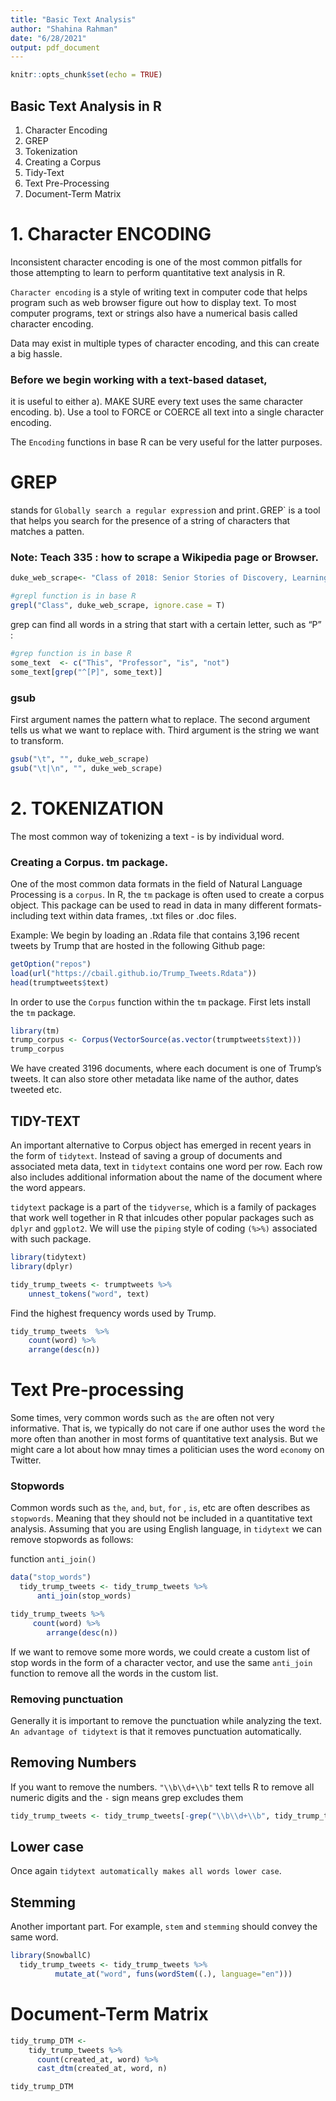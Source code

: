 ```yaml
---
title: "Basic Text Analysis"
author: "Shahina Rahman"
date: "6/28/2021"
output: pdf_document
---
```


```r
knitr::opts_chunk$set(echo = TRUE)
```

## Basic Text Analysis in R 
1. Character Encoding 
2. GREP 
3. Tokenization 
4. Creating a Corpus 
5. Tidy-Text 
6. Text Pre-Processing 
5. Document-Term Matrix 


# 1. Character ENCODING

Inconsistent character encoding is one of the most common pitfalls for those attempting to learn to perform quantitative text analysis in R. 

`Character encoding` is a style of writing text in computer code that helps program such as web browser figure out how to display text. To most computer programs, text or strings also have a numerical basis called character encoding.

Data may exist in multiple types of character encoding, and this can create a big hassle. 

### Before we begin working with a text-based dataset, 
it is useful to either 
a). MAKE SURE every text uses the same character encoding. 
b). Use a tool to FORCE or COERCE all text into a single character encoding.  

The `Encoding` functions in base R can be very useful for the latter purposes. 


# GREP 

stands for `Globally search a regular expressio`n and print`. `GREP` is a tool that helps you search for the presence of a string of characters that matches a patten. 

### Note: Teach 335 : how to scrape a Wikipedia page or Browser. 

```r
duke_web_scrape<- "Class of 2018: Senior Stories of Discovery, Learning and Serving\n\n\t\t\t\t\t\t\t" 
```



```r
#grepl function is in base R 
grepl("Class", duke_web_scrape, ignore.case = T)
```
grep can find all words in a string that start with a certain letter, such as "P" :

```r
#grep function is in base R
some_text  <- c("This", "Professor", "is", "not")
some_text[grep("^[P]", some_text)]
```

### gsub 
First argument names the pattern what to replace. 
The second argument tells us what we want to replace with. 
Third argument is the string we want to transform. 

```r
gsub("\t", "", duke_web_scrape)
gsub("\t|\n", "", duke_web_scrape)
```


# 2. TOKENIZATION 

The most common way of tokenizing a text - is by individual word. 

### Creating a Corpus. tm package.

One of the most common data formats in the field of Natural Language Processing is a `corpus`. In R, the `tm` package is often used to create a corpus object. This package can be used to read in data in many different formats-including text within data frames, .txt files or .doc files. 

Example: We begin by loading an .Rdata file that contains 3,196 recent tweets by Trump that are hosted in the following Github page: 

```r
getOption("repos")
load(url("https://cbail.github.io/Trump_Tweets.Rdata"))
head(trumptweets$text)
```

In order to use the `Corpus` function within the `tm` package. First lets install the `tm` package. 


```r
library(tm)
trump_corpus <- Corpus(VectorSource(as.vector(trumptweets$text)))
trump_corpus
```

We have created 3196 documents, where each document is one of Trump's tweets. It can also store other metadata like name of the author, dates tweeted etc. 



## TIDY-TEXT
An important alternative to Corpus object has emerged in recent years in the form of `tidytext`. Instead of saving a group of documents and associated meta data, text in `tidytext` contains one word per row. Each row also includes additional information about the name of the document where the word appears. 

`tidytext` package is a part of the `tidyverse`, which is a family of packages that work well together in R that inlcudes other popular packages such as `dplyr` and `ggplot2`. We will use the `piping` style of coding `(%>%)` associated with such package. 


```r
library(tidytext)
library(dplyr)

tidy_trump_tweets <- trumptweets %>%
    unnest_tokens("word", text)

```

Find the highest frequency words used by Trump. 


```r

tidy_trump_tweets  %>%
    count(word) %>% 
    arrange(desc(n))

```


# Text Pre-processing 

Some times, very common words such as `the` are often not very informative. That is, we typically do not care if one author uses the word `the` more often than another in most forms of quantitative text analysis. But we might care a lot about how mnay times a politician uses the word `economy` on Twitter. 

### Stopwords 

Common words such as `the`, `and`, `but`, `for` , `is`, etc are often describes as `stopwords`. Meaning that they should not be included in a quantitative text analysis. Assuming that you are using English language, in `tidytext` we can remove stopwords as follows: 

function `anti_join()`


```r

data("stop_words")
  tidy_trump_tweets <- tidy_trump_tweets %>% 
      anti_join(stop_words)

```


```r

tidy_trump_tweets %>% 
     count(word) %>%
        arrange(desc(n))

```


If we want to remove some more words, we could create a custom list of stop words in the form of a character vector, and use the same `anti_join` function to remove all the words in the custom list. 


### Removing punctuation 

Generally it is important to remove the punctuation while analyzing the text. `An advantage of tidytext` is that it removes punctuation automatically. 

## Removing Numbers

If you want to remove the numbers. 
`"\\b\\d+\\b"` text tells R to remove all numeric digits and the `-` sign means grep excludes them 

```r

tidy_trump_tweets <- tidy_trump_tweets[-grep("\\b\\d+\\b", tidy_trump_tweets$word),]

```

## Lower case

Once again `tidytext automatically makes all words lower case`.

## Stemming 

Another important part. 
For example, `stem` and `stemming` should convey the same word. 

```r

library(SnowballC)
  tidy_trump_tweets <- tidy_trump_tweets %>%
          mutate_at("word", funs(wordStem((.), language="en")))

```


# Document-Term Matrix


```r

tidy_trump_DTM <- 
    tidy_trump_tweets %>% 
      count(created_at, word) %>% 
      cast_dtm(created_at, word, n)

```



```r

tidy_trump_DTM

```




